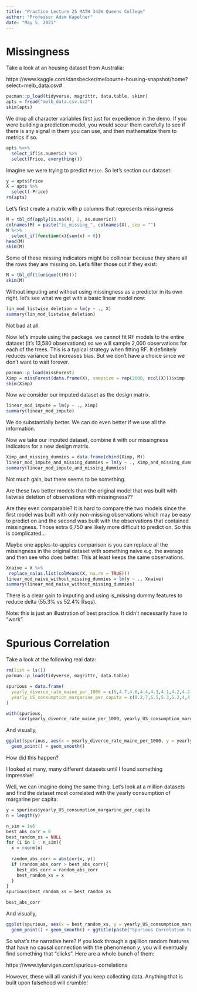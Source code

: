 ```yaml
---
title: "Practice Lecture 25 MATH 342W Queens College"
author: "Professor Adam Kapelner"
date: "May 5, 2021"
---
```



# Missingness

Take a look at an housing dataset from Australia:

https://www.kaggle.com/dansbecker/melbourne-housing-snapshot/home?select=melb_data.csv#


```r
pacman::p_load(tidyverse, magrittr, data.table, skimr)
apts = fread("melb_data.csv.bz2")
skim(apts)
```

We drop all character variables first just for expedience in the demo. If you were building a prediction model, you would scour them carefully to see if there is any signal in them you can use, and then mathematize them to metrics if so.

```r
apts %<>%
  select_if(is.numeric) %>%
  select(Price, everything())
```

Imagine we were trying to predict `Price`. So let's section our dataset:

```r
y = apts$Price
X = apts %>% 
  select(-Price)
rm(apts)
```

Let's first create a matrix with $p$ columns that represents missingness

```r
M = tbl_df(apply(is.na(X), 2, as.numeric))
colnames(M) = paste("is_missing_", colnames(X), sep = "")
M %<>% 
  select_if(function(x){sum(x) > 0})
head(M)
skim(M)
```

Some of these missing indicators might be collinear because they share all the rows they are missing on. Let's filter those out if they exist:

```r
M = tbl_df(t(unique(t(M))))
skim(M)
```

Without imputing and without using missingness as a predictor in its own right, let's see what we get with a basic linear model now:

```r
lin_mod_listwise_deletion = lm(y ~ ., X)
summary(lin_mod_listwise_deletion)
```

Not bad at all.

Now let's impute using the package. we cannot fit RF models to the entire dataset (it's 13,580 observations) so we will sample 2,000 observations for each of the trees. This is a typical strategy when fitting RF. It definitely reduces variance but increases bias. But we don't have a choice since we don't want to wait forever.

```r
pacman::p_load(missForest)
Ximp = missForest(data.frame(X), sampsize = rep(2000, ncol(X)))$ximp
skim(Ximp)
```


Now we consider our imputed dataset as the design matrix.

```r
linear_mod_impute = lm(y ~ ., Ximp)
summary(linear_mod_impute)
```
We do substantially better. We can do even better if we use all the information.

Now we take our imputed dataset, combine it with our missingness indicators for a new design matrix.

```r
Ximp_and_missing_dummies = data.frame(cbind(Ximp, M))
linear_mod_impute_and_missing_dummies = lm(y ~ ., Ximp_and_missing_dummies)
summary(linear_mod_impute_and_missing_dummies)
```

Not much gain, but there seems to be something.

Are these two better models than the original model that was built with listwise deletion of observations with missingness?? 

Are they even comparable? It is hard to compare the two models since the first model was built with only non-missing observations which may be easy to predict on and the second was built with the observations that contained missingness. Those extra 6,750 are likely more difficult to predict on. So this is complicated...

Maybe one apples-to-apples comparison is you can replace all the missingness in the original dataset with something naive e.g. the average and then see who does better. This at least keeps the same observations.

```r
Xnaive = X %>%
 replace_na(as.list(colMeans(X, na.rm = TRUE)))
linear_mod_naive_without_missing_dummies = lm(y ~ ., Xnaive)
summary(linear_mod_naive_without_missing_dummies)
```

There is a clear gain to imputing and using is_missing dummy features to reduce delta (55.3% vs 52.4% Rsqs).

Note: this is just an illustration of best practice. It didn't necessarily have to "work".


# Spurious Correlation

Take a look at the following real data:

```r
rm(list = ls())
pacman::p_load(tidyverse, magrittr, data.table)

spurious = data.frame(
  yearly_divorce_rate_maine_per_1000 = c(5,4.7,4.6,4.4,4.3,4.1,4.2,4.2,4.2,4.1),
  yearly_US_consumption_margarine_per_capita = c(8.2,7,6.5,5.3,5.2,4,4.6,4.5,4.2,3.7)
)

with(spurious, 
     cor(yearly_divorce_rate_maine_per_1000, yearly_US_consumption_margarine_per_capita))
```

And visually,

```r
ggplot(spurious, aes(x = yearly_divorce_rate_maine_per_1000, y = yearly_US_consumption_margarine_per_capita)) +
  geom_point() + geom_smooth()
```

How did this happen? 

I looked at many, many different datasets until I found something impressive!

Well, we can imagine doing the same thing. Let's look at a million datasets and find the dataset most correlated with the yearly consumption of margarine per capita:


```r
y = spurious$yearly_US_consumption_margarine_per_capita
n = length(y)

n_sim = 1e6
best_abs_corr = 0
best_random_xs = NULL
for (i in 1 : n_sim){
  x = rnorm(n)
  
  random_abs_corr = abs(cor(x, y))
  if (random_abs_corr > best_abs_corr){
    best_abs_corr = random_abs_corr
    best_random_xs = x
  }
}
spurious$best_random_xs = best_random_xs

best_abs_corr
```

And visually,

```r
ggplot(spurious, aes(x = best_random_xs, y = yearly_US_consumption_margarine_per_capita)) +
  geom_point() + geom_smooth() + ggtitle(paste("Spurious Correlation has |r| = ", round(best_abs_corr, 3)))
```

So what's the narrative here? If you look through a gajillion random features that have no causal connection with the phenomenon $y$, you will eventually find something that "clicks". Here are a whole bunch of them:

https://www.tylervigen.com/spurious-correlations

However, these will all vanish if you keep collecting data. Anything that is built upon falsehood will crumble!
